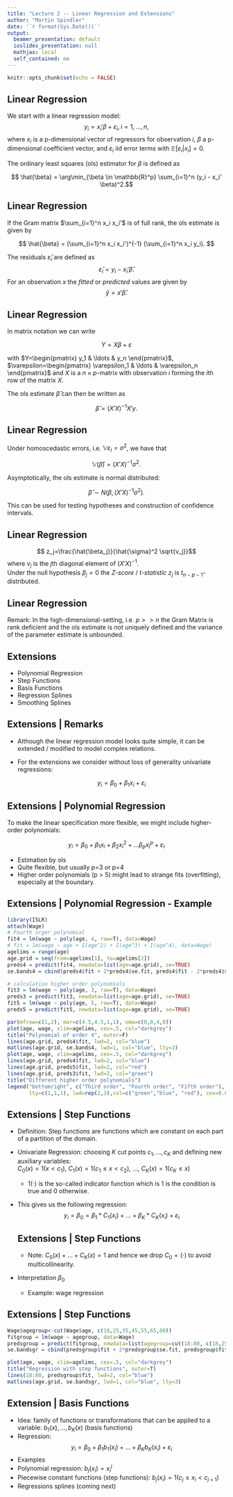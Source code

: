 ```yaml
---
title: "Lecture 2 -- Linear Regression and Extensions"
author: "Martin Spindler"
date: '`r format(Sys.Date())`'
output:
  beamer_presentation: default
  ioslides_presentation: null
  mathjax: local
  self_contained: no
---
```


```r
knitr::opts_chunk$set(echo = FALSE)
```

## Linear Regression
We start with a linear regression model:
$$ y_i = x_i' \beta + \varepsilon_i, i=1, \ldots,n, $$
where $x_i$ is a p-dimensional vector of regressors for observation $i$, $\beta$ a p-dimensional coefficient vector, and $\varepsilon_i$ iid error terms with $\mathbb{E} [\varepsilon_i|x_i]= 0$.

The ordinary least squares (ols) estimator for $\beta$ is defined as

$$ \hat{\beta} = \arg\min_{\beta \in \mathbb{R}^p} \sum_{i=1}^n (y_i - x_i' \beta)^2.$$


## Linear Regression
If the Gram matrix $\sum_{i=1}^n x_i x_i'$ is of full rank, the ols estimate is given by 

$$ \hat{\beta} = (\sum_{i=1}^n x_i x_i')^{-1} (\sum_{i=1}^n x_i y_i). $$

The residuals $\hat{\varepsilon}_i$ are defined as
$$ \hat{\varepsilon}_i = y_i - x_i'\hat{\beta}. $$
For an observation $x$ the *fitted* or *predicted* values are given by 
$$ \hat{y} =  x'\hat{\beta}. $$

## Linear Regression

In matrix notation we can write

$$ Y=X  \beta + \varepsilon $$

with $Y=\begin{pmatrix} y_1 & \ldots & y_n \end{pmatrix}$, $\varepsilon=\begin{pmatrix} \varepsilon_1 & \ldots & \varepsilon_n \end{pmatrix}$ and $X$ is a $n \times p$-matrix with observation $i$ forming the $i$th row of the matrix $X$.

The ols estimate $\hat{\beta}$ can then be written as

$$ \hat{\beta} = (X'X)^{-1}X'y.$$

## Linear Regression

Under homoscedastic errors, i.e. $\mathbb{V} \varepsilon_i=\sigma^2$, we have that

$$ \mathbb{V}(\hat{\beta})= (X'X)^{-1} \sigma^2.$$

Asymptotically, the ols estimate is normal distributed:

$$ \hat{\beta} \sim N(\beta, (X'X)^{-1} \sigma^2).$$

This can be used for testing hypotheses and construction of confidence intervals.

## Linear Regression
$$ z_j=\frac{\hat{\beta_j}}{\hat{\sigma}^2 \sqrt{v_j}}$$
where $v_j$ is the $j$th diagonal element of $(X'X)^{-1}$.  
Under the null hypothesis $\beta_j=0$ the *Z-score* / *t-statistic* $z_j$ is $t_{n-p-1}$-distributed.

## Linear Regression

Remark: In the high-dimensional-setting, i.e. $p >> n$ the Gram Matrix is rank deficient and the ols estimate is not uniquely defined and the variance of the parameter estimate is unbounded.

## Extensions
- Polynomial Regression
- Step Functions
- Basis Functions
- Regression Splines
- Smoothing Splines

## Extensions | Remarks
* Although the linear regression model looks quite simple, it can be extended / modified to model complex relations.
* For the extensions we consider without loss of generality univariate regressions:
  
  $$ y_i=\beta_0 + \beta_1 x_i + \varepsilon_i$$

## Extensions | Polynomial Regression

To make the linear specification more flexible, we might include higher-order polynomials:
  
  $$y_i = \beta_0 + \beta_1 x_i + \beta_2 x_i^2 + \ldots \beta_p x_i^p + \varepsilon_i$$

  
* Estimation by ols
* Quite flexible, but usually p=3 or p=4
* Higher order polynomials (p > 5) might lead to strange fits (overfitting), especially at the boundary.

## Extensions | Polynomial Regression - Example
```r
library(ISLR)
attach(Wage)
# Fourth orger polynomial
fit4 = lm(wage ~ poly(age, 4, raw=T), data=Wage)
# fit = lm(wage ~ age + I(age^2) + I(age^3) + I(age^4), data=Wage)
agelims = range(age)
age.grid = seq(from=agelims[1], to=agelims[2])
preds4 = predict(fit4, newdata=list(age=age.grid), se=TRUE)
se.bands4 = cbind(preds4$fit + 2*preds4$se.fit, preds4$fit - 2*preds4$se.fit) #95% confidence intervall
```


```r
# calculation higher order polynomials
fit3 = lm(wage ~ poly(age, 3, raw=T), data=Wage)
preds3 = predict(fit3, newdata=list(age=age.grid), se=TRUE)
fit5 = lm(wage ~ poly(age, 5, raw=T), data=Wage)
preds5 = predict(fit5, newdata=list(age=age.grid), se=TRUE)
```

```r
par(mfrow=c(1,2), mar=c(4.5,4.5,1,1), oma=c(0,0,4,0))
plot(age, wage, xlim=agelims, cex=.5, col="darkgrey")
title("Polynomial of order 4", outer=F)
lines(age.grid, preds4$fit, lwd=2, col="blue")
matlines(age.grid, se.bands4, lwd=1, col="blue", lty=3)
plot(age, wage, xlim=agelims, cex=.5, col="darkgrey")
lines(age.grid, preds4$fit, lwd=2, col="blue")
lines(age.grid, preds5$fit, lwd=2, col="red")
lines(age.grid, preds3$fit, lwd=2, col="green")
title("Different higher order polynomials")
legend("bottomright", c("Third order", "Fourth order", "Fifth order"), 
       lty=c(1,1,1), lwd=rep(2,3),col=c("green","blue", "red"), cex=0.65)
```


## Extensions | Step Functions

* Definition: Step functions are functions which are constant on each part of a partition of the domain.
* Univariate Regression: choosing $K$ cut points $c_1, \ldots, c_K$ and defining new auxiliary variables:  
  $C_0(x)= 1(x < c_1)$, $C_1(x)=1(c_1 \leq x < c_2)$, $\ldots$, $C_K(x)=1(c_K \leq x)$
  * $1(\cdot)$ is the so-called indicator function which is $1$ is the condition is true and $0$ otherwise.
* This gives us the following regression:
  $$ y_i = \beta_0 = \beta_1 *C_1(x_i) + \ldots + \beta_K *C_K(x_i) + \varepsilon_i $$
  
  ## Extensions | Step Functions
  
  * Note: $C_0(x) + \ldots + C_K(x) = 1$ and hence we drop $C_0=(\cdot)$ to avoid multicollinearity.
* Interpretation $\beta_0$
  * Example: wage regression

## Extensions | Step Functions
```r
Wage$agegroup<-cut(Wage$age, c(18,25,35,45,55,65,80))
fitgroup = lm(wage ~ agegroup, data=Wage)
predsgroup = predict(fitgroup, newdata=list(agegroup=cut(18:80, c(18,25,35,45,55,65,80))), se=TRUE)
se.bandsgr = cbind(predsgroup$fit + 2*predsgroup$se.fit, predsgroup$fit - 2*predsgroup$se.fit) #95% confidence intervall
```

```r
plot(age, wage, xlim=agelims, cex=.5, col="darkgrey")
title("Regression with step functions", outer=T)
lines(18:80, predsgroup$fit, lwd=2, col="blue")
matlines(age.grid, se.bandsgr, lwd=1, col="blue", lty=3)
```

## Extension | Basis Functions

* Idea: family of functions or transformations that can be applied to a variable: $b_1(x), \ldots, b_K(x)$ (basis functions)
* Regression: $$y_i = \beta_0 + \beta_1 b_1(x_i) + \ldots + \beta_K b_K(x_i) + \varepsilon_i $$
* Examples
+ Polynomial regression: $b_j(x_i)=x^j_i$
+ Piecewise constant functions (step functions): $b_j(x_i)=1(c_j \leq x_i < c_{j+1})$
+ Regressions splines (coming next)